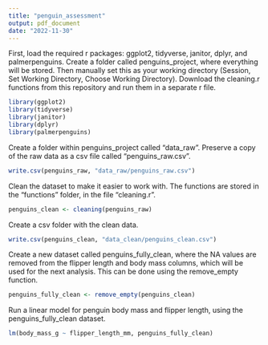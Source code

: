 ```yaml
---
title: "penguin_assessment"
output: pdf_document
date: "2022-11-30"
---
```

First, load the required r packages: ggplot2, tidyverse, janitor, dplyr, and palmerpenguins. Create a folder called penguins_project, where everything will be stored. Then manually set this as your working directory (Session, Set Working Directory, Choose Working Directory). Download the cleaning.r functions from this repository and run them in a separate r file. 
```r
library(ggplot2)
library(tidyverse)
library(janitor)
library(dplyr)
library(palmerpenguins)
```

Create a folder within penguins_project called "data_raw". Preserve a copy of the raw data as a csv file called "penguins_raw.csv".
```r
write.csv(penguins_raw, "data_raw/penguins_raw.csv")
```

Clean the dataset to make it easier to work with. The functions are stored in the "functions" folder, in the file "cleaning.r". 
```r
penguins_clean <- cleaning(penguins_raw)
```

Create a csv folder with the clean data. 
```r
write.csv(penguins_clean, "data_clean/penguins_clean.csv")
```

Create a new dataset called penguins_fully_clean, where the NA values are removed from the flipper length and body mass columns, which will be used for the next analysis. This can be done using the remove_empty function.
```r
penguins_fully_clean <- remove_empty(penguins_clean)
```

Run a linear model for penguin body mass and flipper length, using the penguins_fully_clean dataset.
```r
lm(body_mass_g ~ flipper_length_mm, penguins_fully_clean) 
```
